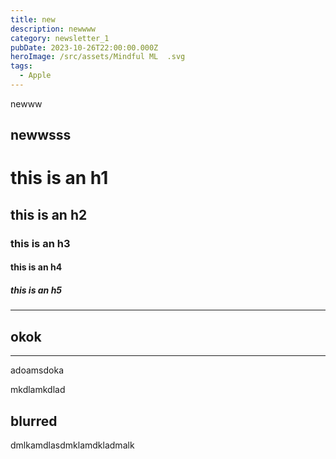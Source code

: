 ```yaml
---
title: new
description: newwww
category: newsletter_1
pubDate: 2023-10-26T22:00:00.000Z
heroImage: /src/assets/Mindful ML  .svg
tags:
  - Apple
---
```


newww

## newwsss

# this is an h1

## this is an h2

### this is an h3

#### this is an h4

##### this is an h5

***

## okok

***

<div class="blur-lg">
  adoamsdoka

  mkdlamkdlad

  ## blurred

  dmlkamdlasdmklamdkladmalk
</div>
